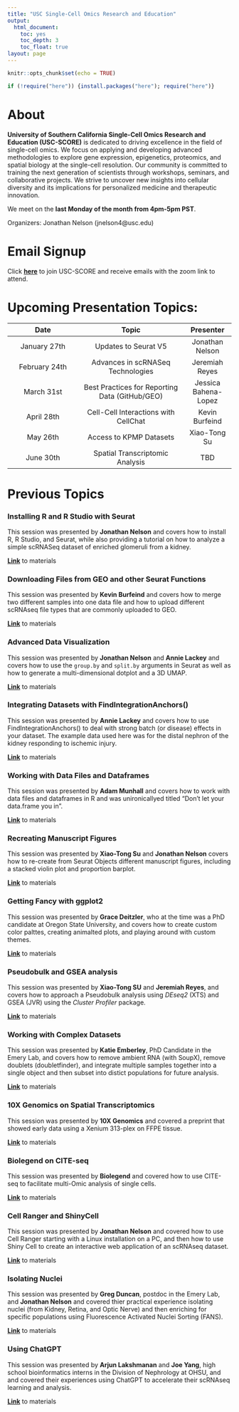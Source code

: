 ---
title: "USC Single-Cell Omics Research and Education"
output:
  html_document: 
    toc: yes
    toc_depth: 3
    toc_float: true
layout: page
---

```{r setup, include=FALSE}
knitr::opts_chunk$set(echo = TRUE)
```


```{r load new packages, echo=FALSE, warning=FALSE, error=FALSE, message=FALSE}

if (!require("here")) {install.packages("here"); require("here")}
```

# About

**University of Southern California Single-Cell Omics Research and Education (USC-SCORE)** is dedicated to driving excellence in the field of single-cell omics. We focus on applying and developing advanced methodologies to explore gene expression, epigenetics, proteomics, and spatial biology at the single-cell resolution. Our community is committed to training the next generation of scientists through workshops, seminars, and collaborative projects. We strive to uncover new insights into cellular diversity and its implications for personalized medicine and therapeutic innovation.

We meet on the **last Monday of the month from 4pm-5pm PST**.

Organizers:
  Jonathan Nelson (jnelson4@usc.edu)
  
# Email Signup

Click [**here**](http://eepurl.com/i5ptTQ) to join USC-SCORE and receive emails with the zoom link to attend.

# Upcoming Presentation Topics: 

| Date        | Topic          | Presenter  |
| :--------: |:-------------:| :-----:|
| January 27th      | Updates to Seurat V5                                     | Jonathan Nelson |
| February 24th     | Advances in scRNASeq Technologies                        | Jeremiah Reyes |
| March 31st        | Best Practices for Reporting Data (GitHub/GEO)           | Jessica Bahena-Lopez |
| April 28th        | Cell-Cell Interactions with CellChat                     | Kevin Burfeind |
| May 26th          | Access to KPMP Datasets                                  | Xiao-Tong Su |
| June 30th         | Spatial Transcriptomic Analysis                          | TBD |

# Previous Topics

### Installing R and R Studio with Seurat

This session was presented by **Jonathan Nelson** and covers how to install R, R Studio, and Seurat, while also providing a tutorial on how to analyze a simple scRNASeq dataset of enriched glomeruli from a kidney. 

[**Link**](https://drive.google.com/drive/folders/1g5VKzv95DeIxfGaYfbKAKAotLiOld0DF?usp=sharing) to materials

### Downloading Files from GEO and other Seurat Functions

This session was presented by **Kevin Burfeind** and covers how to merge two different samples into one data file and how to upload different scRNAseq file types that are commonly uploaded to GEO.  

[**Link**](https://drive.google.com/drive/folders/1_c0rTF99LIr7MpSBi-MqjCToNdjIWWEo?usp=sharing) to materials

### Advanced Data Visualization

This session was presented by **Jonathan Nelson** and **Annie Lackey** and covers how to use the `group.by` and `split.by` arguments in Seurat as well as how to generate a multi-dimensional dotplot and a 3D UMAP.

[**Link**](https://drive.google.com/drive/folders/1TaR9xpt0boFfyPON9Cv3O2RutXhrbdlg?usp=sharing) to materials

### Integrating Datasets with FindIntegrationAnchors()

This session was presented by **Annie Lackey** and covers how to use FindIntegrationAnchors() to deal with strong batch (or disease) effects in your dataset. The example data used here was for the distal nephron of the kidney responding to ischemic injury. 

[**Link**](https://drive.google.com/drive/folders/1_bpbimP9VAMJ-h4RpAfALiTIBsuSQqvX?usp=sharing) to materials

### Working with Data Files and Dataframes

This session was presented by **Adam Munhall** and covers how to work with data files and dataframes in R and was unironicallyed titled "Don't let your data.frame you in".

[**Link**](https://drive.google.com/drive/folders/1r9qASJfO7qIdzqBdIv7BkChlFY1B33dS?usp=sharing) to materials

### Recreating Manuscript Figures

This session was presented by **Xiao-Tong Su** and **Jonathan Nelson** covers how to re-create from Seurat Objects different manuscript figures, including a stacked violin plot and proportion barplot.

[**Link**](https://drive.google.com/drive/folders/1yd1SMugaVh301uMcgTsoXGyz5MJorcH-?usp=sharing) to materials 

### Getting Fancy with ggplot2

This session was presented by **Grace Deitzler**, who at the time was a PhD candidate at Oregon State University, and covers how to create custom color palttes, creating animalted plots, and playing around with custom themes.  

[**Link**](https://drive.google.com/drive/folders/16ES02R2Xbt1VIe4dm8KAPJTAzm9NiM2p?usp=sharing) to materials

### Pseudobulk and GSEA analysis

This session was presented by **Xiao-Tong SU** and **Jeremiah Reyes**, and covers how to approach a Pseudobulk analysis using *DEseq2* (XTS) and GSEA (JVR) using the *Cluster Profiler* package.

[**Link**](https://drive.google.com/drive/folders/1grTN0UFqtAm3Mnc5kuWRtQKrcbL2fozY?usp=sharing) to materials

### Working with Complex Datasets

This session was presented by **Katie Emberley**, PhD Candidate in the Emery Lab, and covers how to remove ambient RNA (with SoupX), remove doublets (doubletfinder), and integrate multiple samples together into a single object and then subset into distict populations for future analysis.

[**Link**](https://drive.google.com/drive/folders/1ITiK7vPoaWjvW5F5Jhjm6xSs_-I1ur5F?usp=sharing) to materials

### 10X Genomics on Spatial Transcriptomics

This session was presented by **10X Genomics** and covered a preprint that showed early data using a Xenium 313-plex on FFPE tissue.

[**Link**](https://drive.google.com/drive/folders/1nq0009Jo7Q2_KsWaz6rH_2jwPG46jDIX?usp=sharing) to materials

### Biolegend on CITE-seq

This session was presented by **Biolegend** and covered how to use CITE-seq to facilitate multi-Omic analysis of single cells.

[**Link**](https://drive.google.com/drive/folders/17o2vR35N85_GcKTSgDSgMmo-HQBDMuvf?usp=sharing) to materials

### Cell Ranger and ShinyCell

This session was presented by **Jonathan Nelson** and covered how to use Cell Ranger starting with a Linux installation on a PC, and then how to use Shiny Cell to create an interactive web application of an scRNAseq dataset.

[**Link**](https://drive.google.com/drive/folders/1E3_Lw30ue6hWVMt_e0NUa6gtQPgGIJ2t?usp=sharing) to materials

### Isolating Nuclei

This session was presented by **Greg Duncan**, postdoc in the Emery Lab, and **Jonathan Nelson** and covered thier practical experience isolating nuclei (from Kidney, Retina, and Optic Nerve) and then enriching for specific populations using Fluorescence Activated Nuclei Sorting (FANS).

[**Link**](https://drive.google.com/drive/folders/1hd5AeWM6-gF8LahkrluCKV9A-rt2iCSI?usp=sharing) to materials

### Using ChatGPT

This session was presented by **Arjun Lakshmanan** and **Joe Yang**, high school bioinformatics interns in the Division of Nephrology at OHSU, and and covered their experiences using ChatGPT to accelerate their scRNAseq learning and analysis. 

[**Link**](https://drive.google.com/drive/folders/1whKV0oDJ0m5A0dm1SgIak61pIKa5Ng1o?usp=sharing) to materials



